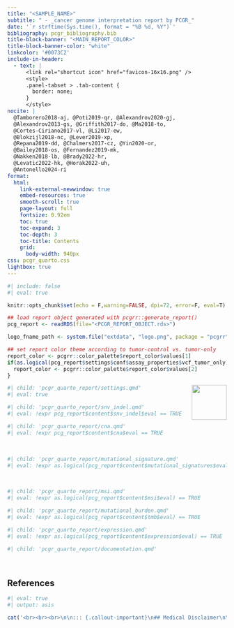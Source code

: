 ```yaml
---
title: "<SAMPLE_NAME>"
subtitle: " - _cancer genome interpretation report by PCGR_"
date: '`r strftime(Sys.time(), format = "%B %d, %Y")`'
bibliography: pcgr_bibliography.bib
title-block-banner: "<MAIN_REPORT_COLOR>"
title-block-banner-color: "white"
linkcolor: '#0073C2'
include-in-header:
  - text: |
      <link rel="shortcut icon" href="favicon-16x16.png" />
      <style>
      .panel-tabset > .tab-content {
        border: none;
      }
      </style>
nocite: |
  @Tamborero2018-aj, @Poti2019-qr, @Alexandrov2020-gj, 
  @Alexandrov2013-gs, @Griffith2017-do, @Ma2018-to, 
  @Cortes-Ciriano2017-vl, @Li2017-ew,
  @Blokzijl2018-nc, @Lever2019-xp, 
  @Repana2019-dd, @Chalmers2017-cz, @Yin2020-or, 
  @Bailey2018-os, @Fernandez2019-mk,
  @Nakken2018-lb, @Brady2022-hr,
  @Levatic2022-hk, @Horak2022-uh,
  @Antonello2024-ri
format: 
  html:
    link-external-newwindow: true
    embed-resources: true
    smooth-scroll: true
    page-layout: full
    fontsize: 0.92em
    toc: true
    toc-expand: 3
    toc-depth: 3
    toc-title: Contents
    grid:
      body-width: 940px
css: pcgr_quarto.css
lightbox: true
---
```


```r
#| include: false
#| eval: true

knitr::opts_chunk$set(echo = F,warning=FALSE, dpi=72, error=F, eval=T)

## load report object generated with pcgrr::generate_report()
pcg_report <- readRDS(file="<PCGR_REPORT_OBJECT.rds>")

logo_fname_path <- system.file("extdata", "logo.png", package = "pcgrr")

## set report color theme according to tumor-control vs. tumor-only
report_color <- pcgrr::color_palette$report_color$values[1]
if(as.logical(pcg_report$settings$conf$assay_properties$vcf_tumor_only) == TRUE){
  report_color <- pcgrr::color_palette$report_color$values[2]
}
```

<a href="https://sigven.github.io/pcgr">
  <img src="`r logo_fname_path`" title="" alt="" align="right" width="80"/>
</a>

```r
#| child: 'pcgr_quarto_report/settings.qmd'
#| eval: true
```

```r
#| child: 'pcgr_quarto_report/snv_indel.qmd'
#| eval: !expr pcg_report$content$snv_indel$eval == TRUE
```

```r
#| child: 'pcgr_quarto_report/cna.qmd'
#| eval: !expr pcg_report$content$cna$eval == TRUE
```

<br>

```r
#| child: 'pcgr_quarto_report/mutational_signature.qmd'
#| eval: !expr as.logical(pcg_report$content$mutational_signatures$eval) == TRUE
```

<br>

```r
#| child: 'pcgr_quarto_report/msi.qmd'
#| eval: !expr as.logical(pcg_report$content$msi$eval) == TRUE
```

```r
#| child: 'pcgr_quarto_report/mutational_burden.qmd'
#| eval: !expr as.logical(pcg_report$content$tmb$eval) == TRUE
```

```r
#| child: 'pcgr_quarto_report/expression.qmd'
#| eval: !expr as.logical(pcg_report$content$expression$eval) == TRUE
```


```r
#| child: 'pcgr_quarto_report/documentation.qmd'
```

<br>

<font size="-1">

## References

::: {#refs}
:::

</font>

```r
#| eval: true
#| output: asis

cat('<br><br><br>\n\n::: {.callout-important}\n## Medical Disclaimer\n\n<i>The information contained in this cancer genome report is intended for research purposes only. We make no representations or warranties of any kind, expressed or implied, about the completeness, accuracy, reliability, suitability or availability with respect to the sequencing report or the information, products, services, for interpretation or use in clinical practice, or otherwise contained in the report for any purpose. Any reliance you place on information in the report is therefore strictly at your own risk. In no event will we be liable for any loss or damage including without limitation, indirect or consequential loss or damage, or any loss or damage whatsoever arising from loss of data or profits arising out of, or in connection with, the use of this genome report.</i><br>\n\n:::')

```


